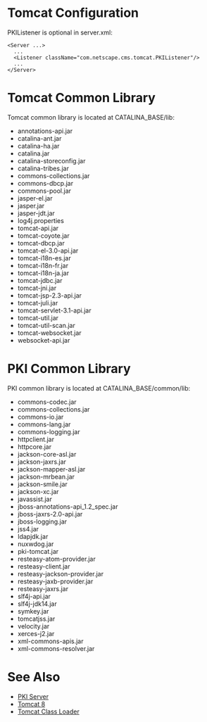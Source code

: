 = Tomcat Configuration =

PKIListener is optional in server.xml:

<pre>
<Server ...>
  ...
  <Listener className="com.netscape.cms.tomcat.PKIListener"/>
  ...
</Server>
</pre>

= Tomcat Common Library =

Tomcat common library is located at CATALINA_BASE/lib:

* annotations-api.jar
* catalina-ant.jar
* catalina-ha.jar
* catalina.jar
* catalina-storeconfig.jar
* catalina-tribes.jar
* commons-collections.jar
* commons-dbcp.jar
* commons-pool.jar
* jasper-el.jar
* jasper.jar
* jasper-jdt.jar
* log4j.properties
* tomcat-api.jar
* tomcat-coyote.jar
* tomcat-dbcp.jar
* tomcat-el-3.0-api.jar
* tomcat-i18n-es.jar
* tomcat-i18n-fr.jar
* tomcat-i18n-ja.jar
* tomcat-jdbc.jar
* tomcat-jni.jar
* tomcat-jsp-2.3-api.jar
* tomcat-juli.jar
* tomcat-servlet-3.1-api.jar
* tomcat-util.jar
* tomcat-util-scan.jar
* tomcat-websocket.jar
* websocket-api.jar

= PKI Common Library =

PKI common library is located at CATALINA_BASE/common/lib:

* commons-codec.jar
* commons-collections.jar
* commons-io.jar
* commons-lang.jar
* commons-logging.jar
* httpclient.jar
* httpcore.jar
* jackson-core-asl.jar
* jackson-jaxrs.jar
* jackson-mapper-asl.jar
* jackson-mrbean.jar
* jackson-smile.jar
* jackson-xc.jar
* javassist.jar
* jboss-annotations-api_1.2_spec.jar
* jboss-jaxrs-2.0-api.jar
* jboss-logging.jar
* jss4.jar
* ldapjdk.jar
* nuxwdog.jar
* pki-tomcat.jar
* resteasy-atom-provider.jar
* resteasy-client.jar
* resteasy-jackson-provider.jar
* resteasy-jaxb-provider.jar
* resteasy-jaxrs.jar
* slf4j-api.jar
* slf4j-jdk14.jar
* symkey.jar
* tomcatjss.jar
* velocity.jar
* xerces-j2.jar
* xml-commons-apis.jar
* xml-commons-resolver.jar

= See Also =

* [[PKI Server]]
* [[Tomcat 8]]
* [[Tomcat Class Loader]]